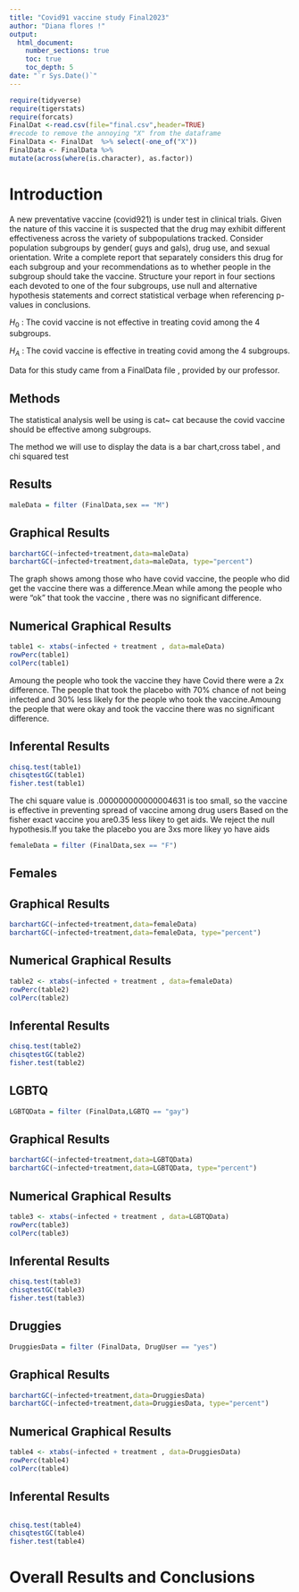 ```yaml
---
title: "Covid91 vaccine study Final2023"
author: "Diana flores !"
output: 
  html_document:
    number_sections: true
    toc: true
    toc_depth: 5
date: "`r Sys.Date()`" 
---
```


```r
require(tidyverse)
require(tigerstats)
require(forcats)
FinalDat <-read.csv(file="final.csv",header=TRUE)
#recode to remove the annoying "X" from the dataframe
FinalData <- FinalDat  %>% select(-one_of("X"))
FinalData <- FinalData %>%
mutate(across(where(is.character), as.factor))
```

# Introduction

A new  preventative vaccine (covid921) is under test in clinical trials. Given the nature of this vaccine it is suspected that the drug may exhibit different effectiveness across the variety of subpopulations tracked. Consider population subgroups by gender( guys and gals), drug use, and sexual orientation. Write a complete report that separately considers this drug for each subgroup and your recommendations as to whether people in the subgroup should take the vaccine. Structure your report in four sections each devoted to one of the four subgroups, use null and alternative hypothesis statements and correct statistical verbage when referencing p-values in conclusions.

$H_0$ : The covid vaccine  is not  effective in treating covid among the 4 subgroups.


$H_A$ : The covid vaccine is effective in treating covid among the 4 subgroups.

Data for this study came from a FinalData file , provided by our professor.

## Methods 


The statistical analysis well be using is cat~ cat because the covid vaccine should be effective among subgroups.

The method we will use to display the data is a bar chart,cross tabel , and chi squared test 



## Results
```r
maleData = filter (FinalData,sex == "M")
```

## Graphical Results 
```r
barchartGC(~infected+treatment,data=maleData)
barchartGC(~infected+treatment,data=maleData, type="percent")

```


The graph shows among those who have covid vaccine, the people who did get the vaccine there was a difference.Mean while among the people who were "ok" that took the vaccine , there was no significant difference.

## Numerical Graphical Results 

```r
table1 <- xtabs(~infected + treatment , data=maleData)
rowPerc(table1)
colPerc(table1)
```
Amoung the people who took the vaccine they have Covid there were a 2x difference. The people that took the placebo with 70% chance of not being infected and 30% less likely for the people who took the vaccine.Amoung the people that were okay and took the vaccine there was no significant difference.


## Inferental Results 

```r
chisq.test(table1)
chisqtestGC(table1)
fisher.test(table1)
```
The chi square value is .000000000000004631 is too small, so the vaccine is effective in preventing spread of vaccine among drug users
Based on the fisher exact vaccine you are0.35 less likey to get aids.
We reject the null hypothesis.If you take the placebo you are 3xs more likey yo have aids


```r
femaleData = filter (FinalData,sex == "F")
```
 
## Females


## Graphical Results 
```r
barchartGC(~infected+treatment,data=femaleData)
barchartGC(~infected+treatment,data=femaleData, type="percent")

```

## Numerical Graphical Results 

```r
table2 <- xtabs(~infected + treatment , data=femaleData)
rowPerc(table2)
colPerc(table2)
```
## Inferental Results

```r
chisq.test(table2)
chisqtestGC(table2)
fisher.test(table2)
```


## LGBTQ
```r
LGBTQData = filter (FinalData,LGBTQ == "gay")
```

## Graphical Results 

```r
barchartGC(~infected+treatment,data=LGBTQData)
barchartGC(~infected+treatment,data=LGBTQData, type="percent")

```

## Numerical Graphical Results 
```r
table3 <- xtabs(~infected + treatment , data=LGBTQData)
rowPerc(table3)
colPerc(table3)
```

## Inferental Results

```r
chisq.test(table3)
chisqtestGC(table3)
fisher.test(table3)
```

## Druggies
```r
DruggiesData = filter (FinalData, DrugUser == "yes")
```
## Graphical Results 

```r
barchartGC(~infected+treatment,data=DruggiesData)
barchartGC(~infected+treatment,data=DruggiesData, type="percent")

```
## Numerical Graphical Results 

```r
table4 <- xtabs(~infected + treatment , data=DruggiesData)
rowPerc(table4)
colPerc(table4)
```

## Inferental Results

```r
```


```r
chisq.test(table4)
chisqtestGC(table4)
fisher.test(table4)
```

# Overall Results and Conclusions